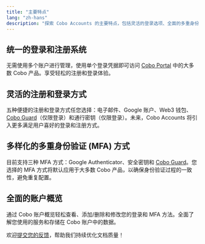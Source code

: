 ```yaml
---
title: "主要特点"
lang: "zh-hans"
description: "探索 Cobo Accounts 的主要特点，包括灵活的登录选项、全面的多重身份验证方法和账户管理概述。"
---
```

## 统一的登录和注册系统
无需使用多个账户进行管理，使用单个登录凭据即可访问 [Cobo Portal](/cn/portal/introduction) 中的大多数 Cobo 产品。享受轻松的注册和登录体验。

## 灵活的注册和登录方式
五种便捷的注册和登录方式任您选择：电子邮件、Google 账户、Web3 钱包、[Cobo Guard](/cn/guard/introduction)（仅限登录）和通行密钥（仅限登录）。未来，Cobo Accounts 将引入更多满足用户喜好的登录和注册方式。

## 多样化的多重身份验证 (MFA) 方式
目前支持三种 MFA 方式：Google Authenticator、安全密钥和 [Cobo Guard](/cn/guard/introduction)。您选择的 MFA 方式将默认应用于大多数 Cobo 产品，以确保身份验证过程的一致性，避免重复配置。

## 全面的账户概览
通过 Cobo 账户概览轻松查看、添加/删除和修改您的登录和 MFA 方法。全面了解您使用的服务和存储在 Cobo 账户中的数据。

<Tip>欢迎[提交您的反馈](https://forms.zohopublic.com/cobo/form/DocumentFeedbackForm/formperma/QvLOhxJv1_JMsJ-1dleZ8Itb_7rzN-LtgvsDdxosoVI?referrername=manuals)，帮助我们持续优化文档质量！</Tip>